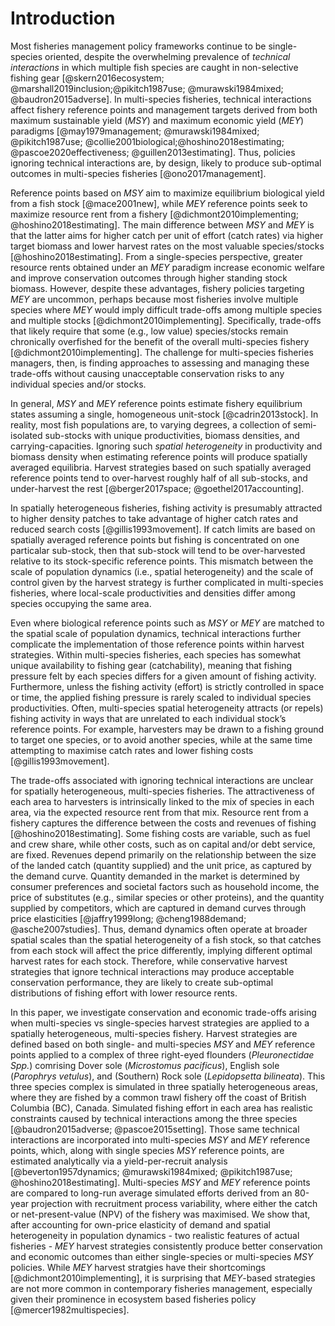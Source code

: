 # Introduction

Most fisheries management policy frameworks continue to be single-species 
oriented, despite the overwhelming prevalence of *technical interactions*
in which multiple fish species are caught in non-selective fishing gear 
[@skern2016ecosystem; @marshall2019inclusion;@pikitch1987use; 
@murawski1984mixed; @baudron2015adverse]. In multi-species fisheries,
technical interactions affect fishery reference points and management 
targets derived from both maximum sustainable yield ($MSY$) and maximum 
economic yield ($MEY$) paradigms [@may1979management; @murawski1984mixed; 
@pikitch1987use; @collie2001biological;@hoshino2018estimating; 
@pascoe2020effectiveness; @guillen2013estimating]. Thus, policies ignoring 
technical interactions are, by design, likely to produce sub-optimal 
outcomes in multi-species fisheries [@ono2017management]. 

Reference points based on $MSY$ aim to maximize equilibrium biological
yield from a fish stock [@mace2001new], while $MEY$ reference points seek 
to maximize resource rent from a fishery 
[@dichmont2010implementing; @hoshino2018estimating]. The main difference 
between $MSY$ and $MEY$ is that the latter aims for higher catch per unit
of effort (catch rates) via higher target biomass and lower harvest rates 
on the most valuable species/stocks [@hoshino2018estimating]. From a 
single-species perspective, greater resource rents obtained under an $MEY$ 
paradigm increase economic welfare and improve conservation outcomes 
through higher standing stock biomass. However, despite these advantages, 
fishery policies targeting $MEY$ are uncommon, perhaps because most 
fisheries involve multiple species where $MEY$ would imply difficult 
trade-offs among multiple species and multiple stocks 
[@dichmont2010implementing]. Specifically, trade-offs that likely 
require that some (e.g., low value) species/stocks remain chronically 
overfished for the benefit of the overall multi-species fishery 
[@dichmont2010implementing]. 
The challenge for multi-species fisheries managers, then, is finding 
approaches to assessing and managing these trade-offs without causing 
unacceptable conservation risks to any individual species and/or stocks.

In general, $MSY$ and $MEY$ reference points estimate fishery equilibrium 
states assuming a single, homogeneous unit-stock [@cadrin2013stock]. 
In reality, most fish populations are, to varying degrees, a collection 
of semi-isolated sub-stocks with unique productivities, biomass densities, 
and carrying-capacities. Ignoring such *spatial heterogeneity* 
in productivity and biomass density when estimating reference points
will produce spatially averaged equilibria. Harvest strategies based on such 
spatially averaged reference points tend to over-harvest roughly half of 
all sub-stocks, and under-harvest the rest [@berger2017space; 
@goethel2017accounting]. 

In spatially heterogeneous fisheries, fishing activity is presumably 
attracted to higher density patches to take advantage of higher catch 
rates and reduced search costs [@gillis1993movement]. If catch limits 
are based on spatially averaged reference points but fishing is 
concentrated on one particalar sub-stock, then that sub-stock will tend 
to be over-harvested relative to its stock-specific reference points. This 
mismatch between the scale of population dynamics (i.e., spatial 
heterogeneity) and the scale of control given by the harvest strategy 
is further complicated in multi-species fisheries, where local-scale 
productivities and densities differ among species occupying the same area.

Even where biological reference points such as $MSY$ or $MEY$ are matched 
to the spatial scale of population dynamics, technical interactions further 
complicate the implementation of those reference points within harvest 
strategies. Within multi-species fisheries, each species has somewhat
unique availability to fishing gear (catchability), meaning that fishing 
pressure felt by each species differs for a given amount of fishing 
activity. Furthermore, unless the fishing activity (effort) is strictly 
controlled in space or time, the applied fishing pressure is rarely scaled 
to individual species productivities. Often, multi-species 
spatial heterogeneity attracts (or repels) fishing activity in ways
that are unrelated to each individual stock's reference points. For example,
harvesters may be drawn to a fishing ground to target one species, or to 
avoid another species, while at the same time attempting to maximise catch 
rates and lower fishing costs [@gillis1993movement].

The trade-offs associated with ignoring technical interactions 
are unclear for spatially heterogeneous, multi-species fisheries. The 
attractiveness of each area to harvesters is intrinsically linked
to the mix of species in each area, via the expected resource
rent from that mix. Resource rent from a fishery captures the 
difference between the costs and revenues of fishing 
[@hoshino2018estimating]. Some fishing costs are variable, such as fuel 
and crew share, while other costs, such as on capital and/or debt service, 
are fixed. Revenues depend primarily on the relationship between the size 
of the landed catch (quantity supplied) and the unit price, as captured
by the demand curve. Quantity demanded in the market is determined
by consumer preferences and societal factors such as household income, 
the price of substitutes (e.g., similar species or other proteins), and 
the quantity supplied by competitors, which are captured in demand
curves through price elasticities [@jaffry1999long; @cheng1988demand;
@asche2007studies]. Thus, demand dynamics often operate at broader spatial 
scales than the spatial heterogeneity of a fish stock, so that catches from 
each stock will affect the price differently, implying different optimal 
harvest rates for each stock. Therefore, while conservative harvest strategies 
that ignore technical interactions may produce acceptable conservation 
performance, they are likely to create sub-optimal distributions of 
fishing effort with lower resource rents.

In this paper, we investigate conservation and economic trade-offs arising
when multi-species vs single-species harvest strategies are applied to a 
spatially heterogeneous, multi-species fishery. Harvest strategies are 
defined based on both single- and multi-species $MSY$ and $MEY$ reference 
points applied to a complex of three right-eyed flounders 
(*Pleuronectidae Spp.*) comrising Dover sole (*Microstomus pacificus*), 
English sole (*Parophrys vetulus*), and (Southern) Rock sole (*Lepidopsetta 
bilineata*). This three species complex is simulated in three spatially 
heterogeneous areas, where they are fished by a common trawl fishery off 
the coast of British Columbia (BC), Canada. Simulated fishing effort in 
each area has realistic constraints caused by technical interactions among the 
three species [@baudron2015adverse; @pascoe2015setting]. Those same technical 
interactions are incorporated into multi-species $MSY$ and $MEY$ 
reference points, which, along with single species $MSY$ reference points,
are estimated analytically via a yield-per-recruit analysis 
[@beverton1957dynamics; @murawski1984mixed; @pikitch1987use; 
@hoshino2018estimating]. Multi-species $MSY$ and $MEY$ reference points are
compared to long-run average simulated efforts derived from an 80-year 
projection with recruitment process variability, where either the catch or 
net-present-value (NPV) of the fishery was maximised. We show that, after 
accounting for own-price elasticity of demand and spatial heterogeneity
in population dynamics - two realistic features of actual fisheries - $MEY$ 
harvest strategies consistently produce better conservation and economic 
outcomes than either single-species or multi-species $MSY$ policies. 
While $MEY$ harvest stratgies have their shortcomings 
[@dichmont2010implementing], it is surprising that $MEY$-based strategies 
are not more common in contemporary fisheries management, especially 
given their prominence in ecosystem based fisheries policy 
[@mercer1982multispecies].

